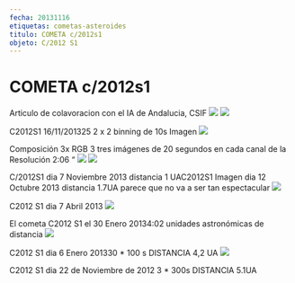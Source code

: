 ```yaml
---
fecha: 20131116
etiquetas: cometas-asteroides
titulo: COMETA c/2012s1
objeto: C/2012 S1
---
```


# COMETA c/2012s1
Articulo de colavoracion con el IA de Andalucia, CSIF
<img src="https://i1.wp.com/iopscience.iop.org/img/i/apj-logo.gif" />
<img src="https://astroccd.files.wordpress.com/2012/12/c2012s1_20131116_i88.jpg" />

C2012S1 16/11/201325 2 x 2 binning de 10s Imagen
<img src="https://astroccd.files.wordpress.com/2012/12/2012s1rgb_20131116_i88.jpg" />

Composición 3x RGB 3 tres imágenes de 20 segundos en cada canal de la Resolución 2:06 “
<img src="https://astroccd.files.wordpress.com/2012/12/c2012s1_20131107_i88.jpg" />
<img src="https://astroccd.files.wordpress.com/2012/12/c2012s1_20131013_i88.jpg" />

C/2012S1 dia 7 Noviembre 2013 distancia 1 UAC2012S1 Imagen dia 12 Octubre 2013 distancia 1.7UA parece que no va a ser tan espectacular
<img src="https://astroccd.files.wordpress.com/2012/12/2012s1_20130407_i88.jpg" />

C2012 S1 dia 7 Abril 2013
<img src="https://astroccd.files.wordpress.com/2012/12/2012s1-10-100s-31-enero-2013.jpg" />

El cometa C2012 S1 el 30 Enero 20134:02 unidades astronómicas de distancia
<img src="https://astroccd.files.wordpress.com/2012/12/user_556_6_enero_2012_c2012s1_30_100s_1357724375_527011.jpg" />

C2012 S1 dia 6 Enero 201330 * 100 s DISTANCIA 4,2 UA
<img src="https://astroccd.files.wordpress.com/2012/12/user_556_2012s1_3__300s_22noviembre_2012pa.jpg" />

C2012 S1 dia 22 de Noviembre de 2012 3 * 300s DISTANCIA 5.1UA